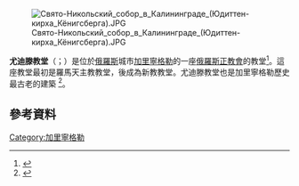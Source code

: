 [[Image:Свято-Никольский_собор_в_Калининграде_(Юдиттен-кирха_Кёнигсберга).JPG|thumb]]

'''尤迪滕教堂'''（{{lang-de|Juditter Kirche}}；{{lang-ru|Юдиттен-кирха}}）是位於[[俄羅斯|俄羅斯]]城市[[加里寧格勒|加里寧格勒]]的一座[[俄羅斯正教會|俄羅斯正教會]]的教堂<ref>{{Cite web |url=http://www.klgd.ru/city/history/gubin/oktyabr.php?print=Y |title=存档副本 |accessdate=2020-08-05 |archive-date=2018-10-12 |archive-url=https://web.archive.org/web/20181012074106/http://www.klgd.ru/city/history/gubin/oktyabr.php?print=Y |dead-url=no }}</ref>。這座教堂最初是羅馬天主教教堂，後成為新教教堂。尤迪滕教堂也是加里寧格勒歷史最古老的建築 <ref>{{Cite web |url=http://russights.ru/post_1274188379.html |title=存档副本 |accessdate=2020-08-05 |archive-date=2020-02-04 |archive-url=https://web.archive.org/web/20200204081935/http://russights.ru/post_1274188379.html |dead-url=no }}</ref>。
==參考資料==
{{Reflist|33em}}
{{Commons category|Judittenkirche, Kaliningrad}}
{{coord|54|42|57|N|20|25|29|E|type:landmark_region:RU|display=title}}
[[Category:加里寧格勒|Category:加里寧格勒]]